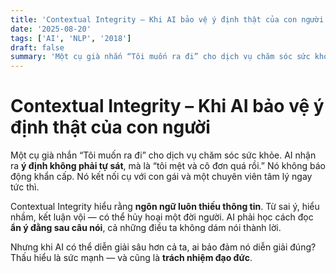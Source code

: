 ```yaml
---
title: 'Contextual Integrity – Khi AI bảo vệ ý định thật của con người'
date: '2025-08-20'
tags: ['AI', 'NLP', '2018']
draft: false
summary: 'Một cụ già nhắn “Tôi muốn ra đi” cho dịch vụ chăm sóc sức khỏe. AI nhận ra **ý định không phải tự sá'
---
```


# Contextual Integrity – Khi AI bảo vệ ý định thật của con người

Một cụ già nhắn “Tôi muốn ra đi” cho dịch vụ chăm sóc sức khỏe. AI nhận ra **ý định không phải tự sát**, mà là “tôi mệt và cô đơn quá rồi.” Nó không báo động khẩn cấp. Nó kết nối cụ với con gái và một chuyên viên tâm lý ngay tức thì.

Contextual Integrity hiểu rằng **ngôn ngữ luôn thiếu thông tin**. Từ sai ý, hiểu nhầm, kết luận vội — có thể hủy hoại một đời người. AI phải học cách đọc **ẩn ý đằng sau câu nói**, cả những điều ta không dám nói thành lời.

Nhưng khi AI có thể diễn giải sâu hơn cả ta, ai bảo đảm nó diễn giải đúng?  
Thấu hiểu là sức mạnh — và cũng là **trách nhiệm đạo đức**.